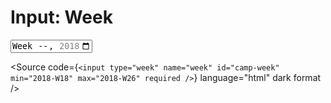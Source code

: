 
<Meta title="Atoms/Form/Input: Week" />

# Input: Week

<Unstyled>
  <input
    type="week"
    name="week"
    id="camp-week"
    min="2018-W18"
    max="2018-W26"
    required
  />
</Unstyled>

<Source
  code={`
    <input
      type="week"
      name="week"
      id="camp-week"
      min="2018-W18"
      max="2018-W26"
      required
    />
  `}
  language="html"
  dark
  format
/>